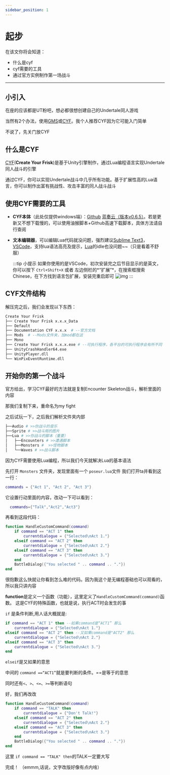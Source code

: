 ```yaml
---
sidebar_position: 1
---
```

# 起步

在该文你将会知道：

* 什么是cyf
* cyf需要的工具
* 通过官方实例制作第一场战斗

---

## 小引入

在座的应该都是UT粉吧，想必都很想创建自己的Undertale同人游戏

当然有2个办法，使用[GMS](https://gamemaker.io/zh-CN)或[CYF](https://github.com/RhenaudTheLukark/CreateYourFrisk/releases)。我个人推荐CYF因为它可能入门简单

不说了，先关门放CYF

## 什么是CYF

[CYF](https://github.com/RhenaudTheLukark/CreateYourFrisk)(**Create Your Frisk**)是基于Unity引擎制作，通过Lua编程语言实现Undertale同人战斗的引擎

通过CYF，你可以实现Undertale战斗中几乎所有功能。基于扩展性高的Lua语言，你可以制作出富有挑战性、攻击丰富的同人战斗战斗

## 使用CYF需要的工具

- **CYF本体**（此处仅提供windows端）：[Github](https://github.com/RhenaudTheLukark/CreateYourFrisk/releases "github的release页面") [蓝奏云（版本v0.6.5）](https://wwoe.lanzouj.com/iHJRv1ab9lzi "相对较快速")。若是更新又不想下载慢的，可以使用油猴脚本+Github高速下载脚本，具体方法请自行查阅
- **文本编辑器**，可以编辑Lua代码就没问题，强烈建议[Sublime Text3](https://www.sublimetext.com/3)，[VSCode](https://code.visualstudio.com/download)，支持lua语法高亮及提示，[Lua](https://luabinaries.sourceforge.net/download.html)的idle也没问题~~（只是看着不舒服）

  :::tip 小提示
  如果你使用的是VSCode，初次安装完之后节目显示的是英文，你可以按下 `Ctrl+Shift+X` 或者 左边侧栏的*“扩展”*，在搜索框搜索Chinese，在下方找到语言包扩展，安装完重启即可
  ![img](vsc-install-ext.png)
  :::

## CYF文件结构

解压完之后，我们会发现以下东西：

```bash
Create Your Frisk
├── Create Your Frisk x.x.x_Data 
├── Default
├── Documentation CYF x.x.x  # --官方文档
├── Mods  # --Mods文件夹，加mod都在这
├── Mono
├── Create Your Frisk x.x.x.exe # --可执行程序，各平台的可执行程序会有所不同
├── UnityCrashHandler64.exe
├── UnityPlayer.dll
└── WinPixEventRuntime.dll
```

## 开始你的第一个战斗

官方给出，学习CYF最好的方法就是复制Encounter Skeleton战斗，解析里面的内容

那我们复制下来，重命名为my fight

之后试玩一下，之后我们解析文件夹内部

```bash
├──Audio # >>你战斗的音乐
├──Sprite # >>战斗用的图片
├──Lua # >>你战斗的脚本（重要）
│   ├──Encounters # >>遭遇脚本
│   ├──Monsters #  >>怪物脚本
│   └──Waves # >>战斗脚本
```

因为CYF需要使用Lua编程，所以我们今天就解决Lua的基本语法

先打开 `Monsters` 文件夹，发现里面有一个 `poseur.lua`文件
我们打开ta并看到这一行：

```lua
commands = {"Act 1", "Act 2", "Act 3"}
```

它设置行动里面的内容，改动一下可以看到：

```lua
  commands={"Talk","Act2","Act3"}
```

再看到这段代码：

```lua
function HandleCustomCommand(command)
    if command == "ACT 1" then
        currentdialogue = {"Selected\nAct 1."} 
    elseif command == "ACT 2" then
        currentdialogue = {"Selected\nAct 2."}
    elseif command == "ACT 3" then
        currentdialogue = {"Selected\nAct 3."}
    end
    BattleDialog({"You selected " .. command .. "."}) 
end
```

很抱歉这么快就让你看到怎么难的代码。因为我这个是无编程基础也可以观看的，所以我只讲内容


**function**是定义一个函数（功能），这里定义了`HandleCustomCommand(command)`函数。
这是CYF的特殊函数，也就是说，执行ACT时会发生的事

`if` 是条件判断,用人话大概就是:

```lua
if command == "ACT 1" then --如果command是“ACT1” 那么
    currentdialogue = {"Selected\nAct 1."}
elseif command == "ACT 2" then --又如果command是"ACT2" 那么
    currentdialogue = {"Selected\nAct 2."}
elseif command == "ACT 3" then
    currentdialogue = {"Selected\nAct 3."}
end
```


`elseif`是又如果的意思

中间的 `command ==“ACT1”`就是要判断的条件。==是等于的意思

同时还有`<`、`>`、`<=`、`>=`等判断语句

好，我们再改改

```lua
function HandleCustomCommand(command)
    if command == "TALK" then
        currentdialogue = {"Don't Talk!"}
    elseif command == "ACT 2" then
        currentdialogue = {"Selected\nAct 2."}
    elseif command == "ACT 3" then
        currentdialogue = {"Selected\nAct 3."}
    end
    BattleDialog({"You selected " .. command .. "."})
end
```


这里 `if command == "TALK" then`的TALK一定要大写

完成！
（emmm,话说，文字改版好像有点内啥）
